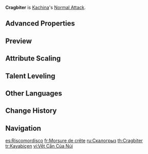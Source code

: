 {{Talent Infobox
|image         = Talent Cragbiter.png
|character     = Kachina
|type          = Normal Attack
|info          = '''Normal Attack'''<br>Performs up to 4 consecutive spear strikes.<br><br>'''Charged Attack'''<br>Consumes a certain amount of Stamina to lunge forward, dealing damage to opponents along the way.<br><br>'''Plunging Attack'''<br>Plunges from mid-air to strike the ground below, damaging opponents along the path and dealing AoE DMG upon impact.
|CD            = 
|energyCost    = 
|scale_att1    = ATK
|scale_att2    = 
|utility1      = 
|utility2      = 
|arkhe         = 
}}
'''Cragbiter''' is [[Kachina]]'s [[Normal Attack]].

==Advanced Properties==
{{Advanced Properties
|title   = Normal Attack 1-Hit
|gu      = 1U
|icdtag  = Normal Attack
|icdtype = 2.5s/3 Hits
|poise   = 45.95
|impulse = 3

|title2   = Normal Attack 2-Hit A
|gu2      = 1U
|icdtag2  = Normal Attack
|icdtype2 = 2.5s/3 Hits
|poise2   = 25.64
|impulse2 = 3

|title3   = Normal Attack 2-Hit B
|gu3      = 1U
|icdtag3  = Normal Attack
|icdtype3 = 2.5s/3 Hits
|poise3   = 28.49
|impulse3 = 3

|title4   = Normal Attack 3-Hit
|gu4      = 1U
|icdtag4  = Normal Attack
|icdtype4 = 2.5s/3 Hits
|poise4   = 65.51
|impulse4 = 3

|title5   = Normal Attack 4-Hit
|gu5      = 1U
|icdtag5  = Normal Attack
|icdtype5 = 2.5s/3 Hits
|poise5   = 72.03
|impulse5 = 4

|title6   = Charged Attack
|gu6      = 1U
|icdtag6  = Charged Attack
|icdtype6 = 0.5s
|poise6   = 120
|impulse6 = 5

|title7   = Plunging Attack Collision
|gu7      = 0U
|icdtag7  = none
|poise7   = 25
|impulse7 = 2

|title8   = Low Plunge
|gu8      = 1U
|icdtag8  = none
|poise8   = 100
|impulse8 = 4
|blunt8   = 1

|title9   = High Plunge
|gu9      = 1U
|icdtag9  = none
|poise9   = 150
|impulse9 = 7
|blunt9   = 1
}}

==Preview==
{{Preview
|file1    = Cragbiter Normal Preview
|caption1 = Normal Attack
<!--
|file2    = Cragbiter Charged Preview
|caption2 = Charged Attack

|file3    = Cragbiter Plunging Preview
|caption3 = Plunging Attack
-->
}}

==Attribute Scaling==
{{Talent Scaling
|levels=11
|order=hit1,hit2,hit3,hit4,charged_title,charged,stamina,plunge_title,plunge,plungelow,plungehigh
|titles=1-Hit DMG (%),2-Hit DMG (%),3-Hit DMG (%),4-Hit DMG (%),Charged Attack,Charged Attack DMG (%),Charged Attack Stamina Cost,Plunging Attack,Plunge DMG (%),Low Plunge DMG (%),High Plunge DMG (%)
|hit1_1=49.4
|hit1_2=53.42
|hit1_3=57.44
|hit1_4=63.18
|hit1_5=67.2
|hit1_6=71.8
|hit1_7=78.12
|hit1_8=84.44
|hit1_9=90.76
|hit1_10=97.65
|hit1_11=104.54
|hit2_1=27.57+30.63
|hit2_2=29.81+33.13
|hit2_3=32.06+35.62
|hit2_4=35.26+39.18
|hit2_5=37.51+41.67
|hit2_6=40.07+44.52
|hit2_7=43.6+48.44
|hit2_8=47.12+52.36
|hit2_9=50.65+56.28
|hit2_10=54.5+60.55
|hit2_11=58.34+64.83
|hit3_1=70.43
|hit3_2=76.16
|hit3_3=81.89
|hit3_4=90.08
|hit3_5=95.81
|hit3_6=102.36
|hit3_7=111.37
|hit3_8=120.38
|hit3_9=129.39
|hit3_10=139.22
|hit3_11=149.04
|hit4_1=77.44
|hit4_2=83.74
|hit4_3=90.04
|hit4_4=99.05
|hit4_5=105.35
|hit4_6=112.55
|hit4_7=122.46
|hit4_8=132.36
|hit4_9=142.27
|hit4_10=153.07
|hit4_11=163.88
|charged_1=112.66
|charged_2=121.83
|charged_3=131
|charged_4=144.1
|charged_5=153.27
|charged_6=163.75
|charged_7=178.16
|charged_8=192.57
|charged_9=206.98
|charged_10=222.7
|charged_11=238.42
|stamina=25
|plunge_1=63.93
|plunge_2=69.14
|plunge_3=74.34
|plunge_4=81.77
|plunge_5=86.98
|plunge_6=92.92
|plunge_7=101.1
|plunge_8=109.28
|plunge_9=117.46
|plunge_10=126.38
|plunge_11=135.3
|plungelow_1=127.84
|plungelow_2=138.24
|plungelow_3=148.65
|plungelow_4=163.51
|plungelow_5=173.92
|plungelow_6=185.81
|plungelow_7=202.16
|plungelow_8=218.51
|plungelow_9=234.86
|plungelow_10=252.7
|plungelow_11=270.54
|plungehigh_1=159.68
|plungehigh_2=172.67
|plungehigh_3=185.67
|plungehigh_4=204.24
|plungehigh_5=217.23
|plungehigh_6=232.09
|plungehigh_7=252.51
|plungehigh_8=272.93
|plungehigh_9=293.36
|plungehigh_10=315.64
|plungehigh_11=337.92
}}

==Talent Leveling==
{{Talent Upgrade|Kachina}}

==Other Languages==
{{Other Languages
|en       = Cragbiter
|zhs      = 嵴之啮咬
|zhs_rm   = Jí zhī Nièyǎo
|zht      = 嵴之齧咬
|zht_rm   = Jǐ zhī Nièyǎo
|zh_tl    = Ridgebite
|ja       = テペトルバイト
|ja_rm    = Tepetorubaito
|ja_tl    = Tepetlibite
|ko       = 산룡 물어뜯기
|ko_rm    = 
|ko_tl    = 
|es       = Riscomordisco
|es_tl    = Cragnibbler
|fr       = Morsure de crête
|fr_tl    = Crest Bite
|ru       = Скалогрыз
|ru_tl    = Crag-Gnawer
|ru_note  = Portmanteau of {{ru|скала|crag}} and {{ru|грызть|to gnaw.}}
|th       = Cragbiter
|vi       = Vết Cắn Của Núi
|vi_tl    = 
|de       = Felsenbeißer
|de_tl    = Rockbiter
|id       = Cragbiter
|pt       = Mordida Perfuradora
|pt_tl    = 
|tr       = Kayabiçen
|tr_tl    = 
|it       = Mangiaroccia
|it_tl    = 
}}

==Change History==
{{Change History|5.0}}

==Navigation==
{{Talent Navbox|Kachina}}

[[es:Riscomordisco]]
[[fr:Morsure de crête]]
[[ru:Скалогрыз]]
[[th:Cragbiter]]
[[tr:Kayabiçen]]
[[vi:Vết Cắn Của Núi]]
